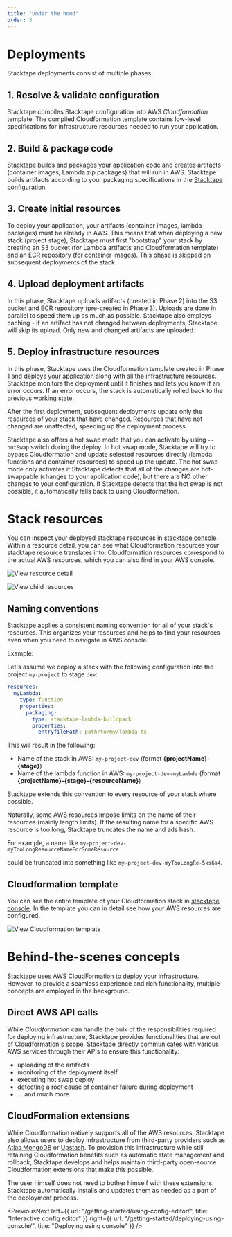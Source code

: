 ```yaml
---
title: "Under the hood"
order: 3
---
```


# Deployments

Stacktape deployments consist of multiple phases.

## 1. Resolve & validate configuration

Stacktape compiles Stacktape configuration into AWS _Cloudformation_ template. The compiled Cloudformation template
contains low-level specifications for infrastructure resources needed to run your application.

## 2. Build & package code

Stacktape builds and packages your application code and creates artifacts (container images, Lambda zip packages) that
will run in AWS. Stacktape builds artifacts according to your packaging specifications in the
[Stacktape configuration](/getting-started/configuring-stack/#2-configure-packaging)

## 3. Create initial resources

To deploy your application, your artifacts (container images, lambda packages) must be already in AWS. This means that
when deploying a new stack (project stage), Stacktape must first "bootstrap" your stack by creating an S3 bucket (for
Lambda artifacts and Cloudformation template) and an ECR repository (for container images). This phase is skipped on
subsequent deployments of the stack.

## 4. Upload deployment artifacts

In this phase, Stacktape uploads artifacts (created in Phase 2) into the S3 bucket and ECR repository (pre-created in
Phase 3). Uploads are done in parallel to speed them up as much as possible. Stacktape also employs caching - if an
artifact has not changed between deployments, Stacktape will skip its upload. Only new and changed artifacts are
uploaded.

## 5. Deploy infrastructure resources

In this phase, Stacktape uses the Cloudformation template created in Phase 1 and deploys your application along with all
the infrastructure resources. Stacktape monitors the deployment until it finishes and lets you know if an error occurs.
If an error occurs, the stack is automatically rolled back to the previous working state.

After the first deployment, subsequent deployments update only the resources of your stack that have changed. Resources
that have not changed are unaffected, speeding up the deployment process.

Stacktape also offers a hot swap mode that you can activate by using `--hotSwap` switch during the deploy. In hot swap
mode, Stacktape will try to bypass Cloudformation and update selected resources directly (lambda functions and container
resources) to speed up the update. The hot swap mode only activates if Stacktape detects that all of the changes are
hot-swappable (changes to your application code), but there are NO other changes to your configuration. If Stacktape
detects that the hot swap is not possible, it automatically falls back to using Cloudformation.

# Stack resources

You can inspect your deployed stacktape resources in [stacktape console](https://console.stacktape.com/). Within a
resource detail, you can see what Cloudformation resources your stacktape resource translates into. Cloudformation
resources correspond to the actual AWS resources, which you can also find in your AWS console.

![View resource detail](../static/under-the-hood/view-resource.jpg)

![View child resources](../static/under-the-hood/view-child-resources.png)

## Naming conventions

Stacktape applies a consistent naming convention for all of your stack's resources. This organizes your resources and
helps to find your resources even when you need to navigate in AWS console.

Example:

Let's assume we deploy a stack with the following configuration into the project `my-project` to stage `dev`:

```yml
resources:
  myLambda:
    type: function
    properties:
      packaging:
        type: stacktape-lambda-buildpack
        properties:
          entryfilePath: path/to/my/lambda.ts
```

This will result in the following:

- Name of the stack in AWS: `my-project-dev` (format **\{projectName\}-\{stage\}**)
- Name of the lambda function in AWS: `my-project-dev-myLambda` (format **\{projectName\}-\{stage\}-\{resourceName\}**)

Stacktape extends this convention to every resource of your stack where possible.

Naturally, some AWS resources impose limits on the name of their resources (mainly length limits). If the resulting name
for a specific AWS resource is too long, Stacktape truncates the name and ads hash.

For example, a name like `my-project-dev-myTooLongResourceNameForSomeResource`

could be truncated into something like `my-project-dev-myTooLongRe-5ks6a4`.

## Cloudformation template

You can see the entire template of your Cloudformation stack in [stacktape console](https://console.stacktape.com/). In
the template you can in detail see how your AWS resources are configured.

![View Cloudformation template](../static/under-the-hood/view-cf-template.jpg)

# Behind-the-scenes concepts

Stacktape uses AWS CloudFormation to deploy your infrastructure. However, to provide a seamless experience and rich
functionality, multiple concepts are employed in the background.

## Direct AWS API calls

While _Cloudformation_ can handle the bulk of the responsibilities required for deploying infrastructure, Stacktape
provides functionalities that are out of Cloudformation's scope. Stacktape directly communicates with various AWS
services through their APIs to ensure this functionality:

- uploading of the artifacts
- monitoring of the deployment itself
- executing hot swap deploy
- detecting a root cause of container failure during deployment
- ... and much more

## CloudFormation extensions

While Cloudformation natively supports all of the AWS resources, Stacktape also allows users to deploy infrastructure
from third-party providers such as [Atlas MongoDB](https://www.mongodb.com/products/platform/atlas-database) or
[Upstash](https://upstash.com/). To provision this infrastructure while still retaining Cloudformation benefits such as
automatic state management and rollback, Stacktape develops and helps maintain third-party open-source Cloudformation
extensions that make this possible.

The user himself does not need to bother himself with these extensions. Stacktape automatically installs and updates
them as needed as a part of the deployment process.

<PreviousNext
  left={{ url: "/getting-started/using-config-editor/", title: "Interactive config editor" }}
  right={{ url: "/getting-started/deploying-using-console/", title: "Deploying using console" }}
/>
